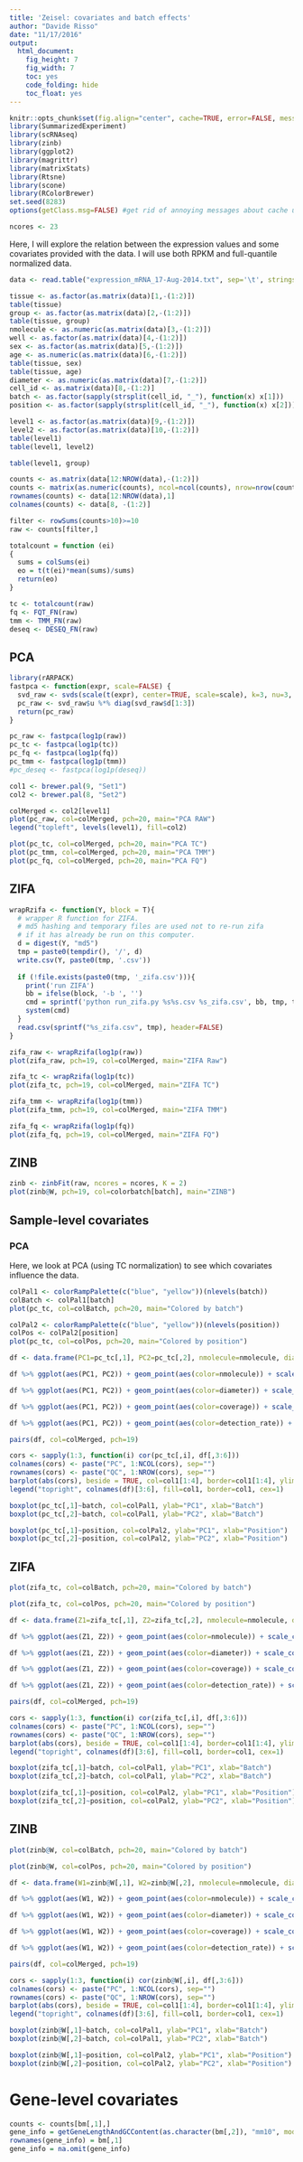 ```yaml
---
title: 'Zeisel: covariates and batch effects'
author: "Davide Risso"
date: "11/17/2016"
output: 
  html_document: 
    fig_height: 7
    fig_width: 7
    toc: yes
    code_folding: hide
    toc_float: yes
---
```


```r
knitr::opts_chunk$set(fig.align="center", cache=TRUE, error=FALSE, message=FALSE, warning=TRUE)
library(SummarizedExperiment)
library(scRNAseq)
library(zinb)
library(ggplot2)
library(magrittr)
library(matrixStats)
library(Rtsne)
library(scone)
library(RColorBrewer)
set.seed(8283)
options(getClass.msg=FALSE) #get rid of annoying messages about cache until fixed internally in R

ncores <- 23
```

Here, I will explore the relation between the expression values and some covariates provided with the data.
I will use both RPKM and full-quantile normalized data.

```r
data <- read.table("expression_mRNA_17-Aug-2014.txt", sep='\t', stringsAsFactors = FALSE, comment.char = '%')

tissue <- as.factor(as.matrix(data)[1,-(1:2)])
table(tissue)
group <- as.factor(as.matrix(data)[2,-(1:2)])
table(tissue, group)
nmolecule <- as.numeric(as.matrix(data)[3,-(1:2)])
well <- as.factor(as.matrix(data)[4,-(1:2)])
sex <- as.factor(as.matrix(data)[5,-(1:2)])
age <- as.numeric(as.matrix(data)[6,-(1:2)])
table(tissue, sex)
table(tissue, age)
diameter <- as.numeric(as.matrix(data)[7,-(1:2)])
cell_id <- as.matrix(data)[8,-(1:2)]
batch <- as.factor(sapply(strsplit(cell_id, "_"), function(x) x[1]))
position <- as.factor(sapply(strsplit(cell_id, "_"), function(x) x[2]))

level1 <- as.factor(as.matrix(data)[9,-(1:2)])
level2 <- as.factor(as.matrix(data)[10,-(1:2)])
table(level1)
table(level1, level2)

table(level1, group)

counts <- as.matrix(data[12:NROW(data),-(1:2)])
counts <- matrix(as.numeric(counts), ncol=ncol(counts), nrow=nrow(counts))
rownames(counts) <- data[12:NROW(data),1]
colnames(counts) <- data[8, -(1:2)]
```

```r
filter <- rowSums(counts>10)>=10
raw <- counts[filter,]

totalcount = function (ei)
{
  sums = colSums(ei)
  eo = t(t(ei)*mean(sums)/sums)
  return(eo)
}

tc <- totalcount(raw)
fq <- FQT_FN(raw)
tmm <- TMM_FN(raw)
deseq <- DESEQ_FN(raw)
```

## PCA

```r
library(rARPACK)
fastpca <- function(expr, scale=FALSE) {
  svd_raw <- svds(scale(t(expr), center=TRUE, scale=scale), k=3, nu=3, nv=0)
  pc_raw <- svd_raw$u %*% diag(svd_raw$d[1:3])
  return(pc_raw)
}

pc_raw <- fastpca(log1p(raw))
pc_tc <- fastpca(log1p(tc))
pc_fq <- fastpca(log1p(fq))
pc_tmm <- fastpca(log1p(tmm))
#pc_deseq <- fastpca(log1p(deseq))

col1 <- brewer.pal(9, "Set1")
col2 <- brewer.pal(8, "Set2")

colMerged <- col2[level1]
plot(pc_raw, col=colMerged, pch=20, main="PCA RAW")
legend("topleft", levels(level1), fill=col2)

plot(pc_tc, col=colMerged, pch=20, main="PCA TC")
plot(pc_tmm, col=colMerged, pch=20, main="PCA TMM")
plot(pc_fq, col=colMerged, pch=20, main="PCA FQ")
```

## ZIFA

```r
wrapRzifa <- function(Y, block = T){
  # wrapper R function for ZIFA.
  # md5 hashing and temporary files are used not to re-run zifa 
  # if it has already be run on this computer.
  d = digest(Y, "md5")
  tmp = paste0(tempdir(), '/', d)
  write.csv(Y, paste0(tmp, '.csv'))
  
  if (!file.exists(paste0(tmp, '_zifa.csv'))){
    print('run ZIFA')
    bb = ifelse(block, '-b ', '')
    cmd = sprintf('python run_zifa.py %s%s.csv %s_zifa.csv', bb, tmp, tmp)
    system(cmd)
  }
  read.csv(sprintf("%s_zifa.csv", tmp), header=FALSE)
}

zifa_raw <- wrapRzifa(log1p(raw))
plot(zifa_raw, pch=19, col=colMerged, main="ZIFA Raw")

zifa_tc <- wrapRzifa(log1p(tc))
plot(zifa_tc, pch=19, col=colMerged, main="ZIFA TC")

zifa_tmm <- wrapRzifa(log1p(tmm))
plot(zifa_tmm, pch=19, col=colMerged, main="ZIFA TMM")

zifa_fq <- wrapRzifa(log1p(fq))
plot(zifa_fq, pch=19, col=colMerged, main="ZIFA FQ")
```

## ZINB

```r
zinb <- zinbFit(raw, ncores = ncores, K = 2)
plot(zinb@W, pch=19, col=colorbatch[batch], main="ZINB")
```

## Sample-level covariates

### PCA

Here, we look at PCA (using TC normalization) to see which covariates influence the data.

```r
colPal1 <- colorRampPalette(c("blue", "yellow"))(nlevels(batch)) 
colBatch <- colPal1[batch]
plot(pc_tc, col=colBatch, pch=20, main="Colored by batch")

colPal2 <- colorRampPalette(c("blue", "yellow"))(nlevels(position)) 
colPos <- colPal2[position]
plot(pc_tc, col=colPos, pch=20, main="Colored by position")

df <- data.frame(PC1=pc_tc[,1], PC2=pc_tc[,2], nmolecule=nmolecule, diameter=diameter, coverage=coverage, detection_rate=detection_rate) 

df %>% ggplot(aes(PC1, PC2)) + geom_point(aes(color=nmolecule)) + scale_colour_gradient(low="blue", high="yellow") + theme_classic()

df %>% ggplot(aes(PC1, PC2)) + geom_point(aes(color=diameter)) + scale_colour_gradient(low="blue", high="yellow") + theme_classic()

df %>% ggplot(aes(PC1, PC2)) + geom_point(aes(color=coverage)) + scale_colour_gradient(low="blue", high="yellow") + theme_classic()

df %>% ggplot(aes(PC1, PC2)) + geom_point(aes(color=detection_rate)) + scale_colour_gradient(low="blue", high="yellow") + theme_classic()

pairs(df, col=colMerged, pch=19)

cors <- sapply(1:3, function(i) cor(pc_tc[,i], df[,3:6]))
colnames(cors) <- paste("PC", 1:NCOL(cors), sep="")
rownames(cors) <- paste("QC", 1:NROW(cors), sep="")
barplot(abs(cors), beside = TRUE, col=col1[1:4], border=col1[1:4], ylim=c(0, 1), space=c(0, 2), main="Absolute correlation with QC features")
legend("topright", colnames(df)[3:6], fill=col1, border=col1, cex=1)

boxplot(pc_tc[,1]~batch, col=colPal1, ylab="PC1", xlab="Batch")
boxplot(pc_tc[,2]~batch, col=colPal1, ylab="PC2", xlab="Batch")

boxplot(pc_tc[,1]~position, col=colPal2, ylab="PC1", xlab="Position")
boxplot(pc_tc[,2]~position, col=colPal2, ylab="PC2", xlab="Position")
```

## ZIFA

```r
plot(zifa_tc, col=colBatch, pch=20, main="Colored by batch")

plot(zifa_tc, col=colPos, pch=20, main="Colored by position")

df <- data.frame(Z1=zifa_tc[,1], Z2=zifa_tc[,2], nmolecule=nmolecule, diameter=diameter, coverage=coverage, detection_rate=detection_rate) 

df %>% ggplot(aes(Z1, Z2)) + geom_point(aes(color=nmolecule)) + scale_colour_gradient(low="blue", high="yellow") + theme_classic()

df %>% ggplot(aes(Z1, Z2)) + geom_point(aes(color=diameter)) + scale_colour_gradient(low="blue", high="yellow") + theme_classic()

df %>% ggplot(aes(Z1, Z2)) + geom_point(aes(color=coverage)) + scale_colour_gradient(low="blue", high="yellow") + theme_classic()

df %>% ggplot(aes(Z1, Z2)) + geom_point(aes(color=detection_rate)) + scale_colour_gradient(low="blue", high="yellow") + theme_classic()

pairs(df, col=colMerged, pch=19)

cors <- sapply(1:3, function(i) cor(zifa_tc[,i], df[,3:6]))
colnames(cors) <- paste("PC", 1:NCOL(cors), sep="")
rownames(cors) <- paste("QC", 1:NROW(cors), sep="")
barplot(abs(cors), beside = TRUE, col=col1[1:4], border=col1[1:4], ylim=c(0, 1), space=c(0, 2), main="Absolute correlation with QC features")
legend("topright", colnames(df)[3:6], fill=col1, border=col1, cex=1)

boxplot(zifa_tc[,1]~batch, col=colPal1, ylab="PC1", xlab="Batch")
boxplot(zifa_tc[,2]~batch, col=colPal1, ylab="PC2", xlab="Batch")

boxplot(zifa_tc[,1]~position, col=colPal2, ylab="PC1", xlab="Position")
boxplot(zifa_tc[,2]~position, col=colPal2, ylab="PC2", xlab="Position")
```

## ZINB

```r
plot(zinb@W, col=colBatch, pch=20, main="Colored by batch")

plot(zinb@W, col=colPos, pch=20, main="Colored by position")

df <- data.frame(W1=zinb@W[,1], W2=zinb@W[,2], nmolecule=nmolecule, diameter=diameter, coverage=coverage, detection_rate=detection_rate) 

df %>% ggplot(aes(W1, W2)) + geom_point(aes(color=nmolecule)) + scale_colour_gradient(low="blue", high="yellow") + theme_classic()

df %>% ggplot(aes(W1, W2)) + geom_point(aes(color=diameter)) + scale_colour_gradient(low="blue", high="yellow") + theme_classic()

df %>% ggplot(aes(W1, W2)) + geom_point(aes(color=coverage)) + scale_colour_gradient(low="blue", high="yellow") + theme_classic()

df %>% ggplot(aes(W1, W2)) + geom_point(aes(color=detection_rate)) + scale_colour_gradient(low="blue", high="yellow") + theme_classic()

pairs(df, col=colMerged, pch=19)

cors <- sapply(1:3, function(i) cor(zinb@W[,i], df[,3:6]))
colnames(cors) <- paste("PC", 1:NCOL(cors), sep="")
rownames(cors) <- paste("QC", 1:NROW(cors), sep="")
barplot(abs(cors), beside = TRUE, col=col1[1:4], border=col1[1:4], ylim=c(0, 1), space=c(0, 2), main="Absolute correlation with QC features")
legend("topright", colnames(df)[3:6], fill=col1, border=col1, cex=1)

boxplot(zinb@W[,1]~batch, col=colPal1, ylab="PC1", xlab="Batch")
boxplot(zinb@W[,2]~batch, col=colPal1, ylab="PC2", xlab="Batch")

boxplot(zinb@W[,1]~position, col=colPal2, ylab="PC1", xlab="Position")
boxplot(zinb@W[,2]~position, col=colPal2, ylab="PC2", xlab="Position")
```

# Gene-level covariates

```r
counts <- counts[bm[,1],]
gene_info = getGeneLengthAndGCContent(as.character(bm[,2]), "mm10", mode="org.db")
rownames(gene_info) = bm[,1]
gene_info = na.omit(gene_info)
```
